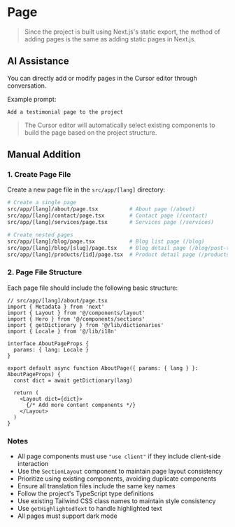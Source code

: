 # Page

>Since the project is built using Next.js's static export, the method of adding pages is the same as adding static pages in Next.js.

## AI Assistance
You can directly add or modify pages in the Cursor editor through conversation.

Example prompt:
```
Add a testimonial page to the project
```
> The Cursor editor will automatically select existing components to build the page based on the project structure.

## Manual Addition

### 1. Create Page File

Create a new page file in the `src/app/[lang]` directory:

```bash
# Create a single page
src/app/[lang]/about/page.tsx          # About page (/about)
src/app/[lang]/contact/page.tsx        # Contact page (/contact)
src/app/[lang]/services/page.tsx       # Services page (/services)

# Create nested pages
src/app/[lang]/blog/page.tsx           # Blog list page (/blog)
src/app/[lang]/blog/[slug]/page.tsx    # Blog detail page (/blog/post-title)
src/app/[lang]/products/[id]/page.tsx  # Product detail page (/products/product-id)
```

### 2. Page File Structure

Each page file should include the following basic structure:

```tsx
// src/app/[lang]/about/page.tsx
import { Metadata } from 'next'
import { Layout } from '@/components/layout'
import { Hero } from '@/components/sections'
import { getDictionary } from '@/lib/dictionaries'
import { Locale } from '@/lib/i18n'

interface AboutPageProps {
  params: { lang: Locale }
}

export default async function AboutPage({ params: { lang } }: AboutPageProps) {
  const dict = await getDictionary(lang)
  
  return (
    <Layout dict={dict}>
      {/* Add more content components */}
    </Layout>
  )
}
```


### Notes

- All page components must use `"use client"` if they include client-side interaction
- Use the `SectionLayout` component to maintain page layout consistency
- Prioritize using existing components, avoiding duplicate components
- Ensure all translation files include the same key names
- Follow the project's TypeScript type definitions
- Use existing Tailwind CSS class names to maintain style consistency
- Use `getHighlightedText` to handle highlighted text
- All pages must support dark mode

